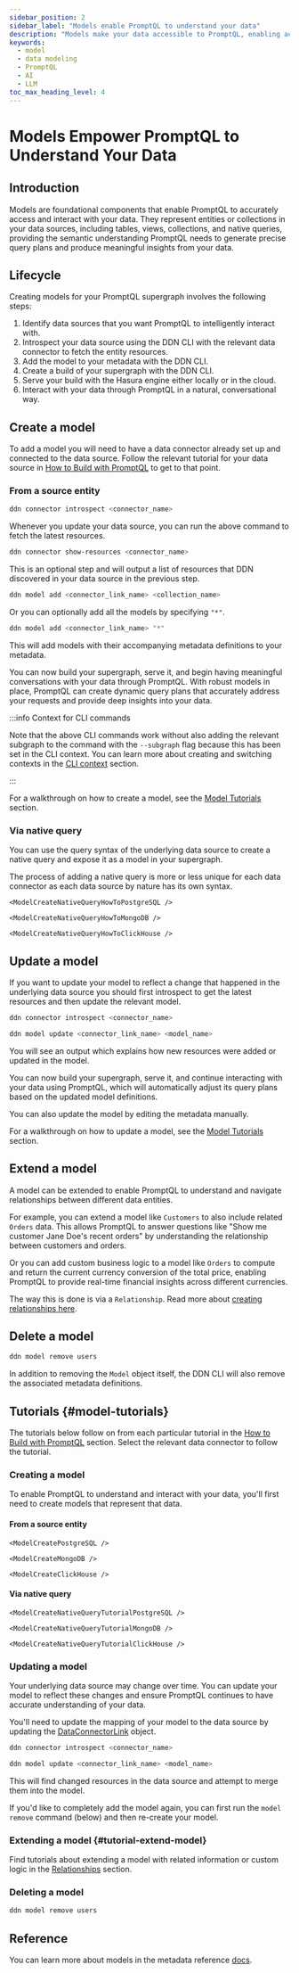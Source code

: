```yaml
---
sidebar_position: 2
sidebar_label: "Models enable PromptQL to understand your data"
description: "Models make your data accessible to PromptQL, enabling accurate data interactions and insights."
keywords:
  - model
  - data modeling
  - PromptQL
  - AI
  - LLM
toc_max_heading_level: 4
---
```




# Models Empower PromptQL to Understand Your Data

## Introduction

Models are foundational components that enable PromptQL to accurately access and interact with your data. They represent
entities or collections in your data sources, including tables, views, collections, and native queries, providing the
semantic understanding PromptQL needs to generate precise query plans and produce meaningful insights from your data.

## Lifecycle

Creating models for your PromptQL supergraph involves the following steps:

1. Identify data sources that you want PromptQL to intelligently interact with.
2. Introspect your data source using the DDN CLI with the relevant data connector to fetch the entity resources.
3. Add the model to your metadata with the DDN CLI.
4. Create a build of your supergraph with the DDN CLI.
5. Serve your build with the Hasura engine either locally or in the cloud.
6. Interact with your data through PromptQL in a natural, conversational way.

<Thumbnail src="/img/data-modeling/ddn-cli-process.png" alt="Data modeling lifecycle" />

## Create a model

To add a model you will need to have a data connector already set up and connected to the data source. Follow the
relevant tutorial for your data source in [How to Build with PromptQL](/how-to-build-with-promptql/overview.mdx) to get
to that point.

### From a source entity

```bash title="Introspect your data source:"
ddn connector introspect <connector_name>
```

Whenever you update your data source, you can run the above command to fetch the latest resources.

```bash title="Show the resources discovered from your data source:"
ddn connector show-resources <connector_name>
```

This is an optional step and will output a list of resources that DDN discovered in your data source in the previous
step.

```bash
ddn model add <connector_link_name> <collection_name>
```

Or you can optionally add all the models by specifying `"*"`.

```bash
ddn model add <connector_link_name> "*"
```

This will add models with their accompanying metadata definitions to your metadata.

You can now build your supergraph, serve it, and begin having meaningful conversations with your data through PromptQL.
With robust models in place, PromptQL can create dynamic query plans that accurately address your requests and provide
deep insights into your data.

:::info Context for CLI commands

Note that the above CLI commands work without also adding the relevant subgraph to the command with the `--subgraph`
flag because this has been set in the CLI context. You can learn more about creating and switching contexts in the
[CLI context](/reference/cli/commands/ddn_context.mdx) section.

:::

For a walkthrough on how to create a model, see the [Model Tutorials](#model-tutorials) section.

### Via native query

You can use the query syntax of the underlying data source to create a native query and expose it as a model in your
supergraph.

The process of adding a native query is more or less unique for each data connector as each data source by nature has
its own syntax.

<Tabs groupId="source-preference" className="api-tabs">
  <TabItem value="PostgreSQL" label="PostgreSQL">

    <ModelCreateNativeQueryHowToPostgreSQL />

  </TabItem>
  <TabItem value="MongoDB" label="MongoDB">

    <ModelCreateNativeQueryHowToMongoDB />

  </TabItem>
  <TabItem value="ClickHouse" label="ClickHouse">

    <ModelCreateNativeQueryHowToClickHouse />

  </TabItem>
</Tabs>

## Update a model

If you want to update your model to reflect a change that happened in the underlying data source you should first
introspect to get the latest resources and then update the relevant model.

```bash title="Introspect your data source:"
ddn connector introspect <connector_name>
```

```bash title="Then, update your existing model:"
ddn model update <connector_link_name> <model_name>
```

You will see an output which explains how new resources were added or updated in the model.

You can now build your supergraph, serve it, and continue interacting with your data using PromptQL, which will
automatically adjust its query plans based on the updated model definitions.

You can also update the model by editing the metadata manually.

For a walkthrough on how to update a model, see the [Model Tutorials](#model-tutorials) section.

## Extend a model

A model can be extended to enable PromptQL to understand and navigate relationships between different data entities.

For example, you can extend a model like `Customers` to also include related `Orders` data. This allows PromptQL to
answer questions like "Show me customer Jane Doe's recent orders" by understanding the relationship between customers
and orders.

Or you can add custom business logic to a model like `Orders` to compute and return the current currency conversion of
the total price, enabling PromptQL to provide real-time financial insights across different currencies.

The way this is done is via a `Relationship`. Read more about
[creating relationships here](/data-modeling/relationship.mdx).

## Delete a model

```bash title="If you no longer need a model, you can delete it:"
ddn model remove users
```

In addition to removing the `Model` object itself, the DDN CLI will also remove the associated metadata definitions.

## Tutorials {#model-tutorials}

The tutorials below follow on from each particular tutorial in the
[How to Build with PromptQL](/how-to-build-with-promptql/overview.mdx) section. Select the relevant data connector to
follow the tutorial.

### Creating a model

To enable PromptQL to understand and interact with your data, you'll first need to create models that represent that
data.

#### From a source entity

<Tabs groupId="source-preference" className="api-tabs">
  <TabItem value="PostgreSQL" label="PostgreSQL">

    <ModelCreatePostgreSQL />

  </TabItem>
  <TabItem value="MongoDB" label="MongoDB">

    <ModelCreateMongoDB />

  </TabItem>
  <TabItem value="ClickHouse" label="ClickHouse">

    <ModelCreateClickHouse />

  </TabItem>
</Tabs>

#### Via native query

<Tabs groupId="source-preference" className="api-tabs">
  <TabItem value="PostgreSQL" label="PostgreSQL">

    <ModelCreateNativeQueryTutorialPostgreSQL />

  </TabItem>
  <TabItem value="MongoDB" label="MongoDB">

    <ModelCreateNativeQueryTutorialMongoDB />

  </TabItem>
  <TabItem value="ClickHouse" label="ClickHouse">

    <ModelCreateNativeQueryTutorialClickHouse />

  </TabItem>
</Tabs>

### Updating a model

Your underlying data source may change over time. You can update your model to reflect these changes and ensure PromptQL
continues to have accurate understanding of your data.

You'll need to update the mapping of your model to the data source by updating the
[DataConnectorLink](/reference/metadata-reference/data-connector-links.mdx) object.

```bash title="Introspect your data source:"
ddn connector introspect <connector_name>
```

```bash title="Then, update your model:"
ddn model update <connector_link_name> <model_name>
```

This will find changed resources in the data source and attempt to merge them into the model.

If you'd like to completely add the model again, you can first run the `model remove` command (below) and then re-create
your model.

### Extending a model {#tutorial-extend-model}

Find tutorials about extending a model with related information or custom logic in the
[Relationships](/data-modeling/relationship.mdx) section.

### Deleting a model

```bash title="If you no longer need a model, you can delete it:"
ddn model remove users
```

## Reference

You can learn more about models in the metadata reference [docs](/reference/metadata-reference/models.mdx).
